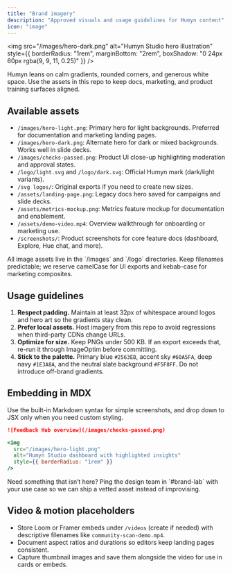 ```yaml
---
title: "Brand imagery"
description: "Approved visuals and usage guidelines for Humyn content"
icon: "image"
---
```


<img
  src="/images/hero-dark.png"
  alt="Humyn Studio hero illustration"
  style={{ borderRadius: "1rem", marginBottom: "2rem", boxShadow: "0 24px 60px rgba(9, 9, 11, 0.25)" }}
/>

Humyn leans on calm gradients, rounded corners, and generous white space. Use the assets in this repo to keep docs, marketing, and product training surfaces aligned.

## Available assets

- `/images/hero-light.png`: Primary hero for light backgrounds. Preferred for documentation and marketing landing pages.
- `/images/hero-dark.png`: Alternate hero for dark or mixed backgrounds. Works well in slide decks.
- `/images/checks-passed.png`: Product UI close-up highlighting moderation and approval states.
- `/logo/light.svg` and `/logo/dark.svg`: Official Humyn mark (dark/light variants).
- `/svg logos/`: Original exports if you need to create new sizes.
- `/assets/landing-page.png`: Legacy docs hero saved for campaigns and slide decks.
- `/assets/metrics-mockup.png`: Metrics feature mockup for documentation and enablement.
- `/assets/demo-video.mp4`: Overview walkthrough for onboarding or marketing use.
- `/screenshots/`: Product screenshots for core feature docs (dashboard, Explore, Hue chat, and more).

<Callout>
All image assets live in the `/images` and `/logo` directories. Keep filenames predictable; we reserve camelCase for UI exports and kebab-case for marketing composites.
</Callout>

## Usage guidelines

1. **Respect padding.** Maintain at least 32px of whitespace around logos and hero art so the gradients stay clean.
2. **Prefer local assets.** Host imagery from this repo to avoid regressions when third-party CDNs change URLs.
3. **Optimize for size.** Keep PNGs under 500 KB. If an export exceeds that, re-run it through ImageOptim before committing.
4. **Stick to the palette.** Primary blue `#2563EB`, accent sky `#60A5FA`, deep navy `#1E3A8A`, and the neutral slate background `#F5F8FF`. Do not introduce off-brand gradients.

## Embedding in MDX

Use the built-in Markdown syntax for simple screenshots, and drop down to JSX only when you need custom styling.

```md
![Feedback Hub overview](/images/checks-passed.png)
```

```jsx
<img
  src="/images/hero-light.png"
  alt="Humyn Studio dashboard with highlighted insights"
  style={{ borderRadius: "1rem" }}
/>
```

<Tip>
Need something that isn’t here? Ping the design team in `#brand-lab` with your use case so we can ship a vetted asset instead of improvising.
</Tip>

## Video & motion placeholders

- Store Loom or Framer embeds under `/videos` (create if needed) with descriptive filenames like `community-scan-demo.mp4`.
- Document aspect ratios and durations so editors keep landing pages consistent.
- Capture thumbnail images and save them alongside the video for use in cards or embeds.
